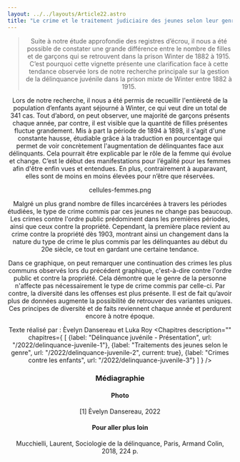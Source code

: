 ```yaml
---
layout: ../../layouts/Article22.astro
title: "Le crime et le traitement judiciaire des jeunes selon leur genre"
---
```


<Header titre="Le crime et le traitement judiciaire des jeunes selon leur genre" image="/assets/img/photo-1605866756747-c06a83b3f6c6.avif"/>
  
<Text>
  <blockquote>Suite à notre étude approfondie des registres d’écrou, il nous a été possible de constater une grande différence entre le nombre de filles et de garçons qui se retrouvent dans la prison Winter de 1882 à 1915. C’est pourquoi cette vignette présente une clarification face à cette tendance observée lors de notre recherche principale sur la gestion de la délinquance juvénile dans la prison mixte de Winter entre 1882 à 1915.</blockquote>

 <div class="flourish-embed flourish-chart" data-src="visualisation/12842781"><script src="https://public.flourish.studio/resources/embed.js"></script></div>

  Lors de notre recherche, il nous a été permis de recueillir l'entièreté de la population d’enfants ayant séjourné à Winter, ce qui veut dire un total de 341 cas. Tout d’abord, on peut observer, une majorité de garçons présents chaque année, par contre, il est visible que la quantité de filles présentes fluctue grandement. Mis à part la période de 1894 à 1898, il s'agit d'une constante hausse, étudiable grâce à la traduction en pourcentage qui permet de voir concrètement l'augmentation de délinquantes face aux délinquants. Cela pourrait être explicable par le rôle de la femme qui évolue et change. C’est le début des manifestations pour l’égalité pour les femmes afin d'être enfin vues et entendues. En plus, contrairement à auparavant, elles sont de moins en moins élevées pour n’être que réservées.

cellules-femmes.png

<div class="flourish-embed flourish-chart" data-src="visualisation/12842794"><script src="https://public.flourish.studio/resources/embed.js"></script></div>

Malgré un plus grand nombre de filles incarcérées à travers les périodes étudiées, le type de crime commis par ces jeunes ne change pas beaucoup. Les crimes contre l'ordre public prédominent dans les premières périodes, ainsi que ceux contre la propriété. Cependant, la première place revient au crime contre la propriété dès 1903, montrant ainsi un changement dans la nature du type de crime le plus commis par les délinquantes au début du 20e siècle, ce tout en gardant une certaine tendance.

<div class="flourish-embed flourish-chart" data-src="visualisation/12842813"><script src="https://public.flourish.studio/resources/embed.js"></script></div>

Dans ce graphique, on peut remarquer une continuation des crimes les plus communs observés lors du précédent graphique, c'est-à-dire contre l'ordre public et contre la propriété. Cela démontre que le genre de la personne n'affecte pas nécessairement le type de crime commis par celle-ci. Par contre, la diversité dans les offenses est plus présente. Il est de fait qu’avoir plus de données augmente la possibilité de retrouver des variantes uniques. Ces principes de diversité et de faits reviennent chaque année et perdurent encore à notre époque.

Texte réalisé par : Èvelyn Dansereau et Luka Roy
</Text>
<Chapitres 
  description=""
  chapitres={
    [
      {label: "Délinquance juvénile - Présentation", url: "/2022/delinquance-juvenile-1"},
      {label: "Traitements des jeunes selon le genre", url: "/2022/delinquance-juvenile-2", current: true},
      {label: "Crimes contre les enfants", url: "/2022/delinquance-juvenile-3"}
    ]
  }
/>

<div class="p-24 py-12 text-sm bg-gray-400">
  <h3>Médiagraphie</h3>
<h4>Photo</h4>
[1] Èvelyn Dansereau, 2022

<h4>Pour aller plus loin</h4>
Mucchielli, Laurent, Sociologie de la délinquance, Paris, Armand Colin, 2018, 224 p.
</div>